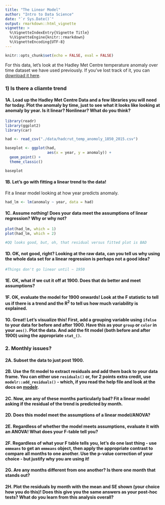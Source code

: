 ```yaml
---
title: "The Linear Model"
author: "Intro to Data Science"
date: "`r Sys.Date()`"
output: rmarkdown::html_vignette
vignette: >
  %\VignetteIndexEntry{Vignette Title}
  %\VignetteEngine{knitr::rmarkdown}
  %\VignetteEncoding{UTF-8}
---
```


```r
knitr::opts_chunk$set(echo = FALSE, eval = FALSE)
```

For this data, let's look at the Hadley Met Centre temperature anomaly over time dataset we have used previously. If you've lost track of it, you can [download it here](./data/hadcrut_temp_anomoly_1850_2015.csv).

### 1) Is there a cliamte trend

#### 1A. Load up the Hadley Met Centre Data and a few libraries you will need for today. Plot the anomaly by time, just to see what it looks like looking at anomaly by year. Is it linear? Nonlinear? What do you think?

```r
library(readr)
library(ggplot2)
library(car)

had <- read_csv("./data/hadcrut_temp_anomoly_1850_2015.csv")
```

```r
baseplot <- ggplot(had,
                   aes(x = year, y = anomaly)) +
  geom_point() +
  theme_classic()

baseplot
```

#### 1B. Let's go with fitting a linear trend to the data!

Fit a linear model looking at how year predicts anomaly.

```r
had_lm <- lm(anomaly ~ year, data = had)
```

#### 1C. Assume nothing! Does your data meet the assumptions of linear regression? Why or why not?

```r
plot(had_lm, which = 1)
plot(had_lm, which = 2)

#QQ looks good, but, oh, that residual versus fitted plot is BAD
```

#### 1D. OK, not good, right? Looking at the raw data, can you tell us why using the whole data set for a linear regression is perhaps not a good idea?

```r
#Things don't go linear until ~ 1950
```

#### 1E. OK, what if we cut it off at 1900. Does that do better and meet assumptions?

#### 1F. OK, evaluate the model for 1900 onwards! Look at the F statistic to tell us if there is a trend and the R<sup>2</sup> to tell us how much variability is explained.

#### 1G. Great! Let's visualize this! First, add a grouping variable using `ifelse` to your data for before and after 1900. Have this as your `group` or `color` in your `aes()`. Plot the data. And add the fit model (both before and after 1900) using the appropriate `stat_()`.

### 2. Monthly issues?

#### 2A. Subset the data to just post 1900.

#### 2B. Use the fit model to extract residuals and add them back to your data frame. You can either use `residuals()` or, for 2 points extra credit, use `modelr::add_residuals()` - which, if you read the help file and look at the docs on [modelr](https://modelr.tidyverse.org/).

#### 2C. Now, are any of these months particularly bad? Fit a linear model asking if the residual of the trend is predicted by month.

#### 2D. Does this model meet the assumptions of a linear model/ANOVA? 

#### 2E. Regardless of whether the model meets assumptions, evaluate it with an ANOVA! What does your F-table tell you?

#### 2F. Regardless of what your F table tells you, let's do one last thing - use `emmeans` to get an `emmeans` object, then apply the appropriate contrast to compare all months to one another. Use the p-value correction of your choice - but justify why you are using it! 

#### 2G. Are any months different from one another? Is there one month that stands out?

#### 2H. Plot the residuals by month with the mean and SE shown (your choice how you do this)! Does this give you the same answers as your post-hoc tests? What do you learn from this analysis overall?